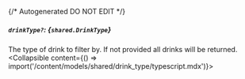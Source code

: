 {/* Autogenerated DO NOT EDIT  */}

##### `drinkType?`: *{`shared.DrinkType`}*
The type of drink to filter by. If not provided all drinks will be returned.
<Collapsible content={() => import('/content/models/shared/drink_type/typescript.mdx')}>
</Collapsible>

